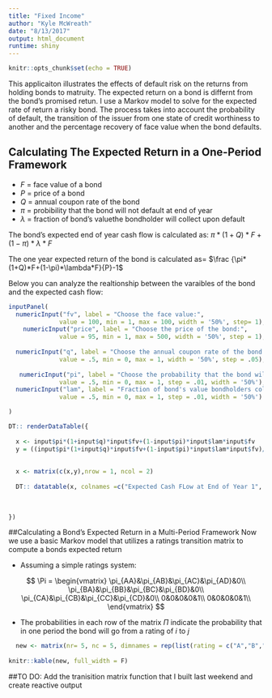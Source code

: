 ```yaml
---
title: "Fixed Income"
author: "Kyle McWreath"
date: "8/13/2017"
output: html_document
runtime: shiny
---
```


```r
knitr::opts_chunk$set(echo = TRUE)
```

This applicaiton illustrates the effects of default risk on the returns from holding bonds to matruity. The expected return on a bond is differnt from the bond's promised retun. I use a Markov model to solve for the expected rate of return a risky bond. The process takes into account the probability of default, the transition of the issuer from one state of credit worthiness to another and the percentage recovery of face value when the bond defaults.

## Calculating The Expected Return in a One-Period Framework

* $F$  = face value of a bond
* $P$  = price of a bond
* $Q$  = annual coupon rate of the bond
* $\pi$  = probibility that the bond will not default at end of year
* $\lambda$ = fraction of bond's valuethe bondholder will collect upon default

 The bond's expected end of year cash flow is calculated as: 
$\pi*(1+Q)*F+(1-\pi)*\lambda*F$

The one year expected return of the bond is calculated as= $\frac {\pi*(1+Q)*F+(1-\pi)*\lambda*F}{P}-1$

Below you can analyze the realtionship between the varaibles of the bond and the expected cash flow:




```r
inputPanel(
  numericInput("fv", label = "Choose the face value:",
              value = 100, min = 1, max = 100, width = '50%', step= 1),
    numericInput("price", label = "Choose the price of the bond:",
              value = 95, min = 1, max = 500, width = '50%', step = 1),
  
  numericInput("q", label = "Choose the annual coupon rate of the bond:",
              value = .5, min = 0, max = 1, width = '50%', step = .05),
  
   numericInput("pi", label = "Choose the probability that the bond will not default:",
              value = .5, min = 0, max = 1, step = .01, width = '50%'),
  numericInput("lam", label = "Fraction of bond's value bondholders collect upon default:",
              value = .5, min = 0, max = 1, step = .01, width = '50%')

)

```
```r
DT:: renderDataTable({
  
  x <- input$pi*(1+input$q)*input$fv+(1-input$pi)*input$lam*input$fv
  y = ((input$pi*(1+input$q)*input$fv+(1-input$pi)*input$lam*input$fv)/input$price)-1
  
  
  x <- matrix(c(x,y),nrow = 1, ncol = 2)
 
  DT:: datatable(x, colnames =c("Expected Cash FLow at End of Year 1", "Expectd Return %"), escape = FALSE, options = list(dom = 't'))
 
             
                       
})
  ```


##Calculating a Bond's Expected Return in a Multi-Period Framework
Now we use a basic Markov model that utilizes a ratings transition matrix to compute a bonds expected return
  
* Assuming a simple ratings system: 
  
 
$$ \Pi =
\begin{vmatrix}
\pi_{AA}&\pi_{AB}&\pi_{AC}&\pi_{AD}&0\\
\pi_{BA}&\pi_{BB}&\pi_{BC}&\pi_{BD}&0\\
\pi_{CA}&\pi_{CB}&\pi_{CC}&\pi_{CD}&0\\
0&0&0&0&1\\
0&0&0&0&1\\
\end{vmatrix}
$$
    
* The probabilities in each row of the matrix $\Pi$ indicate the probability that in one period the bond will go from a rating of $i$ to $j$

    
    
    
```r
  
  new <- matrix(nr= 5, nc = 5, dimnames = rep(list(rating = c("A","B","C","D","   E")),2), c(.97,.05,.01,0,0,.02,.8,.02,0,0,.01,.15,.75,0,0,0,0,.22,.0,0,0,0,0,1,1))
  
knitr::kable(new, full_width = F)
```


##TO DO: Add the tranisition matrix function that I built last weekend and create reactive output
